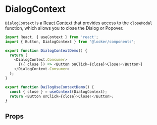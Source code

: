 
<Meta component={DialogContext} title="Docs/DialogContext" />

# DialogContext

`DialogContext` is a [React Context](https://reactjs.org/docs/context.html) that provides
access to the `closeModal` function, which allows you to close the Dialog or Popover.

```js static
import React, { useContext } from 'react';
import { Button, DialogContext } from '@looker/components';

export function DialogContextDemo() {
  return (
    <DialogContext.Consumer>
      {({ close }) => <Button onClick={close}>Close!</Button>}
    </DialogContext.Consumer>
  );
}

export function DailogUseContextDemo() {
  const { close } = useContext(DialogContext);
  return <Button onClick={close}>Close!</Button>;
}
```

## Props

<ArgsTable of={DialogContext} exclude={excludedProps} />
